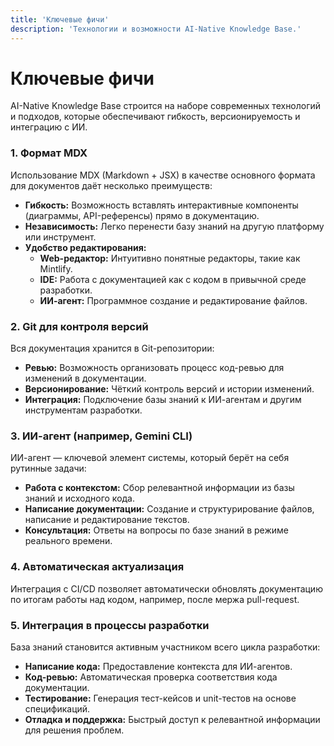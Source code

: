 ```yaml
---
title: 'Ключевые фичи'
description: 'Технологии и возможности AI-Native Knowledge Base.'
---
```


# Ключевые фичи

AI-Native Knowledge Base строится на наборе современных технологий и подходов, которые обеспечивают гибкость, версионируемость и интеграцию с ИИ.

### 1. Формат MDX

Использование MDX (Markdown + JSX) в качестве основного формата для документов даёт несколько преимуществ:
- **Гибкость:** Возможность вставлять интерактивные компоненты (диаграммы, API-референсы) прямо в документацию.
- **Независимость:** Легко перенести базу знаний на другую платформу или инструмент.
- **Удобство редактирования:**
    - **Web-редактор:** Интуитивно понятные редакторы, такие как Mintlify.
    - **IDE:** Работа с документацией как с кодом в привычной среде разработки.
    - **ИИ-агент:** Программное создание и редактирование файлов.

### 2. Git для контроля версий

Вся документация хранится в Git-репозитории:
- **Ревью:** Возможность организовать процесс код-ревью для изменений в документации.
- **Версионирование:** Чёткий контроль версий и истории изменений.
- **Интеграция:** Подключение базы знаний к ИИ-агентам и другим инструментам разработки.

### 3. ИИ-агент (например, Gemini CLI)

ИИ-агент — ключевой элемент системы, который берёт на себя рутинные задачи:
- **Работа с контекстом:** Сбор релевантной информации из базы знаний и исходного кода.
- **Написание документации:** Создание и структурирование файлов, написание и редактирование текстов.
- **Консультация:** Ответы на вопросы по базе знаний в режиме реального времени.

### 4. Автоматическая актуализация

Интеграция с CI/CD позволяет автоматически обновлять документацию по итогам работы над кодом, например, после мержа pull-request.

### 5. Интеграция в процессы разработки

База знаний становится активным участником всего цикла разработки:
- **Написание кода:** Предоставление контекста для ИИ-агентов.
- **Код-ревью:** Автоматическая проверка соответствия кода документации.
- **Тестирование:** Генерация тест-кейсов и unit-тестов на основе спецификаций.
- **Отладка и поддержка:** Быстрый доступ к релевантной информации для решения проблем.
